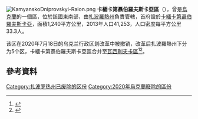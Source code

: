 [[Image:KamyanskoDniprovskyi-Raion.png|thumb]]
'''卡緬卡第聶伯羅夫斯卡亞區'''（{{lang-uk|Кам'янсько-Дніпровський район}}），曾是[[烏克蘭|烏克蘭]]的一個區，位於該國東南部，由[[扎波羅熱州|扎波羅熱州]]負責管轄，首府設於[[卡緬卡第聶伯羅夫斯卡亞|卡緬卡第聶伯羅夫斯卡亞]]，面積1,240平方公里，2013年人口41,253，人口密度每平方公里33.3人。

该区在2020年7月18日的乌克兰行政区划改革中被撤销，改革后扎波羅熱州下分为5个区，卡緬卡第聶伯羅夫斯卡亞區合并至[[瓦西利夫卡區|瓦西利夫卡區]]<ref>{{Cite news|title=Про утворення та ліквідацію районів. Постанова Верховної Ради України № 807-ІХ.|url=http://www.golos.com.ua/article/333466|access-date=2020-10-03|date=2020-07-18|website=Голос України|language=uk|archive-date=2021-07-09|archive-url=https://web.archive.org/web/20210709121303/http://www.golos.com.ua/article/333466}}</ref><ref name="2020_reform_maps">{{cite web |title=Нові райони: карти + склад |url=https://www.minregion.gov.ua/press/news/novi-rajony-karty-sklad/ |publisher=Міністерство розвитку громад та територій України |language=uk |access-date=2022-05-24 |archive-date=2021-03-02 |archive-url=https://web.archive.org/web/20210302224321/https://www.minregion.gov.ua/press/news/novi-rajony-karty-sklad/ }}</ref>。

==參考資料==
{{Reflist}}

{{Coord|47|24|39|N|34|32|58|E|display=title}}
{{Zaporizhia-geo-stub}}

[[Category:扎波罗热州已废除的区份|Category:扎波罗热州已废除的区份]]
[[Category:2020年烏克蘭廢除的區份|Category:2020年烏克蘭廢除的區份]]